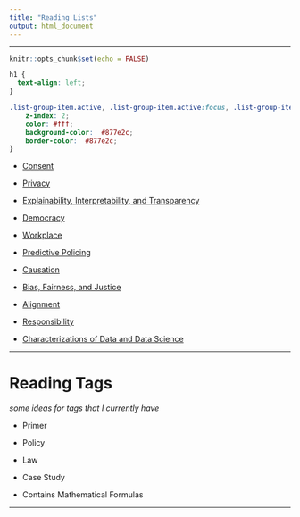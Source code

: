 ```yaml
---
title: "Reading Lists"
output: html_document
---
```


----

```r
knitr::opts_chunk$set(echo = FALSE)
```

```css
h1 {
  text-align: left;
}

.list-group-item.active, .list-group-item.active:focus, .list-group-item.active:hover {
    z-index: 2;
    color: #fff;
    background-color:  #877e2c;
    border-color:  #877e2c;
}
```

* [Consent](Consent.html)

* [Privacy](Privacy.html)

* [Explainability, Interpretability, and Transparency](Explainability.html)

* [Democracy](Democracy.html)

* [Workplace](Workplace.html)

* [Predictive Policing](Predictive-Policing.html)

* [Causation](Causation.html)

* [Bias, Fairness, and Justice](Bias.html)

* [Alignment](Alignment.html)

* [Responsibility](Responsibility.html)

* [Characterizations of Data and Data Science](Characterizations.html)

----

# Reading Tags

*some ideas for tags that I currently have*

* Primer

* Policy

* Law

* Case Study

* Contains Mathematical Formulas

----
